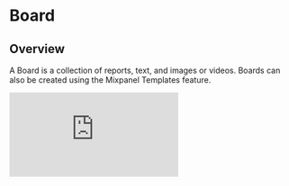 # Board

## Overview

A Board is a collection of reports, text, and images or videos. Boards can also be created using the Mixpanel Templates feature.


<p style={{ position: 'relative', paddingBottom: '56.25%', height: 0, overflow: 'hidden' }}>
  <iframe src="https://www.loom.com/embed/ff75f49a6d8844669f0b8bc2d056b22f" frameBorder="0" style={{ position: 'absolute', top: 0, left: 0, width: '100%', height: '100%' }} allowFullScreen></iframe>
</p>
